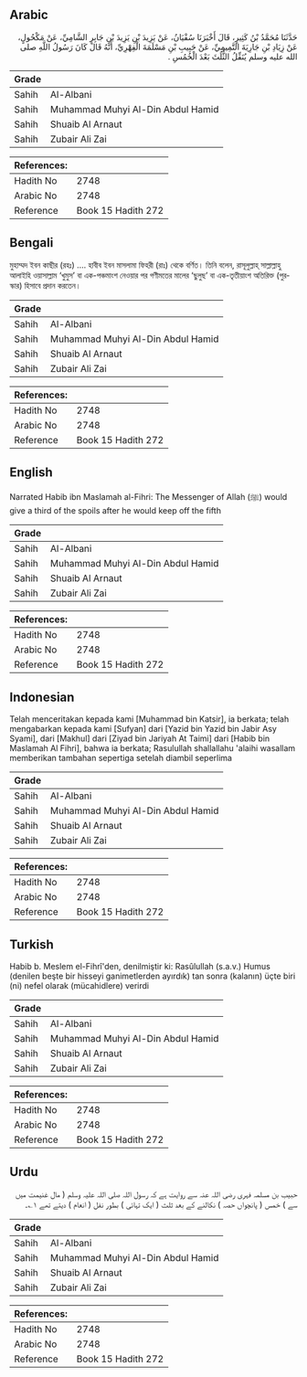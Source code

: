 ## Arabic


<div dir="rtl" lang="ar" style={{fontSize:'larger',backgroundColor:'#f8f9fa',padding:20}}>
حَدَّثَنَا مُحَمَّدُ بْنُ كَثِيرٍ، قَالَ أَخْبَرَنَا سُفْيَانُ، عَنْ يَزِيدَ بْنِ يَزِيدَ بْنِ جَابِرٍ الشَّامِيِّ، عَنْ مَكْحُولٍ، عَنْ زِيَادِ بْنِ جَارِيَةَ التَّمِيمِيِّ، عَنْ حَبِيبِ بْنِ مَسْلَمَةَ الْفِهْرِيِّ، أَنَّهُ قَالَ كَانَ رَسُولُ اللَّهِ صلى الله عليه وسلم يُنَفِّلُ الثُّلُثَ بَعْدَ الْخُمُسِ ‏.‏
</div>
<div style={{backgroundColor:'#f8f9fa',padding:20, marginBottom: 10}}><table> <thead> <tr> <th>Grade</th> <th></th> </tr> </thead> <tbody> <tr><td>Sahih</td><td>Al-Albani</td></tr><tr><td>Sahih</td><td>Muhammad Muhyi Al-Din Abdul Hamid</td></tr><tr><td>Sahih</td><td>Shuaib Al Arnaut</td></tr><tr><td>Sahih</td><td>Zubair Ali Zai</td></tr></tbody></table><table> <thead> <tr> <th>References:</th> <th></th> </tr> </thead> <tbody><tr><td>Hadith No</td><td>2748</td></tr><tr><td>Arabic No</td><td>2748</td></tr><tr><td>Reference</td><td>Book 15 Hadith 272</td></tr></tbody></table></div>

## Bengali


<div dir="ltr" lang="bn" style={{fontSize:'larger',backgroundColor:'#f8f9fa',padding:20}}>
মুহাম্মদ ইবন কাছীর (রহঃ) .... হাবীব ইবন মাসলামা ফিহরী (রাঃ) থেকে বর্ণিত। তিনি বলেন, রাসূলুল্লাহ্ সাল্লাল্লাহু আলাইহি ওয়াসাল্লাম ‘খুমুস’ বা এক-পঞ্চমাংশ নেওয়ার পর গণীমতের মালের ‘ছুলুছ’ বা এক-তৃতীয়াংশ অতিরিক্ত (পুরস্কার) হিসাবে প্রদান করতেন।
</div>
<div style={{backgroundColor:'#f8f9fa',padding:20, marginBottom: 10}}><table> <thead> <tr> <th>Grade</th> <th></th> </tr> </thead> <tbody> <tr><td>Sahih</td><td>Al-Albani</td></tr><tr><td>Sahih</td><td>Muhammad Muhyi Al-Din Abdul Hamid</td></tr><tr><td>Sahih</td><td>Shuaib Al Arnaut</td></tr><tr><td>Sahih</td><td>Zubair Ali Zai</td></tr></tbody></table><table> <thead> <tr> <th>References:</th> <th></th> </tr> </thead> <tbody><tr><td>Hadith No</td><td>2748</td></tr><tr><td>Arabic No</td><td>2748</td></tr><tr><td>Reference</td><td>Book 15 Hadith 272</td></tr></tbody></table></div>

## English


<div dir="ltr" lang="en" style={{fontSize:'larger',backgroundColor:'#f8f9fa',padding:20}}>
Narrated Habib ibn Maslamah al-Fihri: The Messenger of Allah (ﷺ) would give a third of the spoils after he would keep off the fifth
</div>
<div style={{backgroundColor:'#f8f9fa',padding:20, marginBottom: 10}}><table> <thead> <tr> <th>Grade</th> <th></th> </tr> </thead> <tbody> <tr><td>Sahih</td><td>Al-Albani</td></tr><tr><td>Sahih</td><td>Muhammad Muhyi Al-Din Abdul Hamid</td></tr><tr><td>Sahih</td><td>Shuaib Al Arnaut</td></tr><tr><td>Sahih</td><td>Zubair Ali Zai</td></tr></tbody></table><table> <thead> <tr> <th>References:</th> <th></th> </tr> </thead> <tbody><tr><td>Hadith No</td><td>2748</td></tr><tr><td>Arabic No</td><td>2748</td></tr><tr><td>Reference</td><td>Book 15 Hadith 272</td></tr></tbody></table></div>

## Indonesian


<div dir="ltr" lang="id" style={{fontSize:'larger',backgroundColor:'#f8f9fa',padding:20}}>
Telah menceritakan kepada kami [Muhammad bin Katsir], ia berkata; telah mengabarkan kepada kami [Sufyan] dari [Yazid bin Yazid bin Jabir Asy Syami], dari [Makhul] dari [Ziyad bin Jariyah At Taimi] dari [Habib bin Maslamah Al Fihri], bahwa ia berkata; Rasulullah shallallahu 'alaihi wasallam memberikan tambahan sepertiga setelah diambil seperlima
</div>
<div style={{backgroundColor:'#f8f9fa',padding:20, marginBottom: 10}}><table> <thead> <tr> <th>Grade</th> <th></th> </tr> </thead> <tbody> <tr><td>Sahih</td><td>Al-Albani</td></tr><tr><td>Sahih</td><td>Muhammad Muhyi Al-Din Abdul Hamid</td></tr><tr><td>Sahih</td><td>Shuaib Al Arnaut</td></tr><tr><td>Sahih</td><td>Zubair Ali Zai</td></tr></tbody></table><table> <thead> <tr> <th>References:</th> <th></th> </tr> </thead> <tbody><tr><td>Hadith No</td><td>2748</td></tr><tr><td>Arabic No</td><td>2748</td></tr><tr><td>Reference</td><td>Book 15 Hadith 272</td></tr></tbody></table></div>

## Turkish


<div dir="ltr" lang="tr" style={{fontSize:'larger',backgroundColor:'#f8f9fa',padding:20}}>
Habib b. Meslem el-Fihrî'den, denilmiştir ki: Rasûlullah (s.a.v.) Humus (denilen beşte bir hisseyi ganimetlerden ayırdık) tan sonra (kalanın) üçte biri (ni) nefel olarak (mücahidlere) verirdi
</div>
<div style={{backgroundColor:'#f8f9fa',padding:20, marginBottom: 10}}><table> <thead> <tr> <th>Grade</th> <th></th> </tr> </thead> <tbody> <tr><td>Sahih</td><td>Al-Albani</td></tr><tr><td>Sahih</td><td>Muhammad Muhyi Al-Din Abdul Hamid</td></tr><tr><td>Sahih</td><td>Shuaib Al Arnaut</td></tr><tr><td>Sahih</td><td>Zubair Ali Zai</td></tr></tbody></table><table> <thead> <tr> <th>References:</th> <th></th> </tr> </thead> <tbody><tr><td>Hadith No</td><td>2748</td></tr><tr><td>Arabic No</td><td>2748</td></tr><tr><td>Reference</td><td>Book 15 Hadith 272</td></tr></tbody></table></div>

## Urdu


<div dir="rtl" lang="ur" style={{fontSize:'larger',backgroundColor:'#f8f9fa',padding:20}}>
حبیب بن مسلمہ فہری رضی اللہ عنہ سے روایت ہے کہ رسول اللہ صلی اللہ علیہ وسلم ( مال غنیمت میں سے ) خمس ( پانچواں حصہ ) نکالنے کے بعد ثلث ( ایک تہائی ) بطور نفل ( انعام ) دیتے تھے ۱؎۔
</div>
<div style={{backgroundColor:'#f8f9fa',padding:20, marginBottom: 10}}><table> <thead> <tr> <th>Grade</th> <th></th> </tr> </thead> <tbody> <tr><td>Sahih</td><td>Al-Albani</td></tr><tr><td>Sahih</td><td>Muhammad Muhyi Al-Din Abdul Hamid</td></tr><tr><td>Sahih</td><td>Shuaib Al Arnaut</td></tr><tr><td>Sahih</td><td>Zubair Ali Zai</td></tr></tbody></table><table> <thead> <tr> <th>References:</th> <th></th> </tr> </thead> <tbody><tr><td>Hadith No</td><td>2748</td></tr><tr><td>Arabic No</td><td>2748</td></tr><tr><td>Reference</td><td>Book 15 Hadith 272</td></tr></tbody></table></div>